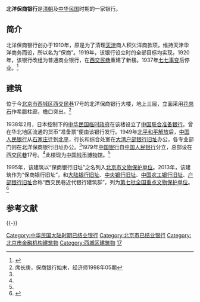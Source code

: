 {{文物保护单位
| 级别 = 全国
| Cat = 北京全国重点文物保护单位
| 省区市 = 北京市
| 图片 = 
| 名称 = 西交民巷近代银行建筑群
| 子项 = 保商银行旧址
| 编号 = 7-1612
| 分类 = 近现代重要史迹及代表性建筑
| 时代 = 清至民国
| 所在 = [[北京市|北京市]][[西城区|西城区]]
| 登录 = 2013年
}}

'''北洋保商银行'''是[[清朝|清朝]]及[[中华民国|中华民国]]时期的一家银行。

==简介==
北洋保商银行创办于1910年，原是为了清理[[天津|天津]]商人积欠洋商款项，维持天津华洋商务而设，所以名为“保商”。1919年，该银行设立时的全部目标均实现。1920年，该银行改组为普通商业银行，在[[西交民巷|西交民巷]]重建了新楼。1937年[[七七事变|七七事变]]后停业。<ref name=gjzx>{{Cite web |url=http://gb.cri.cn/3601/2004/05/21/109@167382.htm |title=北京西交民巷的"百年银行史" ，国际在线，2004-05-21 |accessdate=2013-04-15 |archive-date=2013-05-17 |archive-url=https://web.archive.org/web/20130517062913/http://gb.cri.cn/3601/2004/05/21/109@167382.htm |dead-url=no }}</ref>

==建筑==
位于今[[北京市|北京市]][[西城区|西城区]][[西交民巷|西交民巷]]17号的北洋保商银行大楼，地上三层，立面采用[[花岗石|花岗石]]作希腊柱廊，檐口突出。<ref name=xi>席长庚，保商银行始末，经济师1998年05期</ref>

1938年2月，日本控制下的[[中华民国临时政府_(北京)|中华民国临时政府]]在该楼设立了[[中国联合准备银行|中国联合准备银行]]。曾在华北地区流通的货币“准备票”便由该银行发行。1949年[[北平和平解放|北平和平解放]]后，[[中国人民银行|中国人民银行]]从[[石家庄|石家庄]]迁到[[北平|北平]]，行长和综合处室在[[大清户部银行旧址|大清户部银行旧址]]办公，各专业部门则在北洋保商银行旧址办公。<ref name=gjzx/>1979年[[中国银行|中国银行]]自[[中国人民银行|中国人民银行]]分立，总部设在[[西交民巷|西交民巷]]17号。<ref name=xi/>此楼现为[[中国钱币博物馆|中国钱币博物馆]]。<ref name=gjzx/>

1995年，该建筑以“保商银行旧址”之名列入[[北京市文物保护单位|北京市文物保护单位]]。2013年，该建筑作为“保商银行旧址”，和[[大陆银行旧址|大陆银行旧址]]、[[中央银行北平分行|中央银行旧址]]、[[中国农工银行旧址|中国农工银行旧址]]、[[户部银行旧址|户部银行旧址]]合称“西交民巷近代银行建筑群”，列为[[第七批全国重点文物保护单位|第七批全国重点文物保护单位]]。<ref>{{Cite web |url=http://www.bjxch.gov.cn/BJXCHHuDongJiaoLiu/BJXCHXCBAXiangQing.ycs?GUID=540638 |title=我区新增十处全国重点文物保护单位概况，北京西城报，2013-07-05 |accessdate=2013-09-15 |archive-date=2014-01-06 |archive-url=https://web.archive.org/web/20140106040555/http://www.bjxch.gov.cn/BJXCHHuDongJiaoLiu/BJXCHXCBAXiangQing.ycs?GUID=540638 |dead-url=no }}</ref>

== 参考文献 ==
{{Reflist}}

{{-}}
{{Geographic Location
|西北 = 
|北 = 
|東北 =
|西 = [[人民大会堂宾馆|人民大会堂宾馆]]
|中央 = 保商银行旧址<br />（[[中国钱币博物馆|中国钱币博物馆]]）
|東 =  [[大陆银行北京分行|大陆银行旧址]]
|西南 =  {{中国国徽}} [[全国人大机关办公楼|全国人大机关办公楼]]
|南 =
|東南 =
}}
{{北京全国重点文物保护单位}}

[[Category:中华民国大陆时期已结业银行|Category:中华民国大陆时期已结业银行]]
[[Category:北京市已结业银行|Category:北京市已结业银行]]
[[Category:北京市金融机构建筑物|Category:北京市金融机构建筑物]]
[[Category:西城区建筑物|Category:西城区建筑物]]
[[Category:西交民巷|17]]